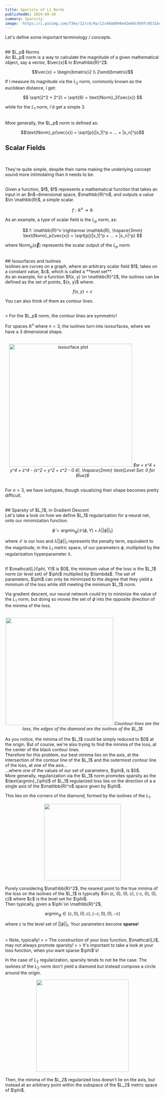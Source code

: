 ```yaml
---
title: Sparsity of L1 Norms
publishedAt: 2024-09-30
summary: Sparsity.
image: 'https://i.pinimg.com/736x/12/c4/9a/12c49a8994e42e8dc959fc0531b4ff1b.jpg'
---
```


Let's define some important terminology / concepts. 

<br/>
## $L_p$ Norms

<br/>
An $L_p$ norm is a way to calculate the magnitude of a given mathematical object, say a vector, $\vec{x}$ in $\mathbb{R}^2$.

```math
\vec{x} = \begin{bmatrix}2 \\ 2\end{bmatrix}
```

If I measure its magnitude via the $L_2$ norm, commonly known as the euclidean distance, I get:

```math

\sqrt{2^2 + 2^2} = \sqrt{8} = \text{Norm}_2(\vec{x})

```

while for the $L_1$ norm, i'd get a simple $3$. 

<br/>
More generally, the $L_p$ norm is defined as:

```math
\text{Norm}_p(\vec{x}) = \sqrt[p]{|x_1|^p + ... + |x_n|^p}
```

## Scalar Fields
<br/>

They're quite simple, despite their name making the underlying concept sound more intimidating than it needs to be.

<br/>
Given a function, $f$, $f$ represents a mathematical function that takes an input in an $n$-dimensional space, $\mathbb{R}^n$, and outputs a value $\in \mathbb{R}$, a simple scalar.

```math
f: \mathbb{R}^n \rightarrow \mathbb{R}
```

As an example, a type of scalar field is the $L_p$ norm, as:

```math

f: \mathbb{R}^n \rightarrow \mathbb{R}, \hspace{3mm} \text{Norm}_p(\vec{x}) = \sqrt[p]{|x_1|^p + ... + |x_n|^p}

```

where $\text{Norm}_p(\vec{x})$ represents the scalar output of the $L_p$ norm.
 
<br/>
## Isosurfaces and Isolines
 
<br/>
Isolines are curves on a graph, where an arbitrary scalar field $f$, takes on a constant value, $c$, which is called a **level set**. 
 
<br/>
As an example, for a function $f(x, y) \in \mathbb{R}^2$, the isolines can be defined as the set of points, $(x, y)$ where:

```math

f(x, y) = c

```

You can also think of them as contour lines.

<br/>
> For the $L_p$ norm, the contour lines are symmetric!
<br/>
 
For spaces $\mathbb{R}^n$ where $n = 3$, the isolines turn into isosurfaces, where we have a $3$ dimensional shape. 

<br/>
 
<div align = 'center'>
  <img src='https://www.teraplot.com/images/isosurface-plot-chm.png' width='400px' alt="isosurface plot" />
  <em style={{ fontSize: '10px' }}>
    $w = x^4 + y^4 + z^4 - (x^2 + y^2 + z^2 - 0.4), \hspace{2mm} \text{Level Set: 0 for Blue}$
  </em>
</div>
<br/>


For $n > 3$, we have isohypes, though visualizing their shape becomes pretty difficult.
 

<br/>
## Sparsity of $L_1$, in Gradient Descent
 
<br/>
Let's take a look on how we define $L_1$ regularization for a neural net, onto our minimization function.

```math
\hat{\phi} = \text{argmin}_{\phi}[\mathcal{L}(\phi, Y) + \lambda ||\phi||_1]
```

where $\mathcal{L}$ is our loss and $\lambda||\phi||_1$ represents the penalty term, equivalent to the magnitude, in the $L_1$ metric space, of our parameters $\phi$, multiplied by the regularization hyperparameter $\lambda$.
 
<br/>
If $\mathcal{L}(\phi, Y)$ is $0$, the minimum value of the loss is the $L_1$ norm (or level set) of $\phi$ multiplied by $\lambda$. The set of parameters, $\phi$ can only be minimized to the degree that they yield a minimum of the loss while still meeting the minimum $L_1$ norm.
 
<br/>

Via gradient descent, our neural network could try to minimize the value of the $L_1$ norm, but doing so moves the set of $\phi$ into the opposite direction of the minima of the loss.
 
<br/>
<div align = 'center'>
<img src = 'https://miro.medium.com/v2/resize:fit:1400/1*WHp1RrtEUhMh-aMsd0wajQ.jpeg' width = '350px'></img> 
<em style = {{fontsize:'8px'}}> Countour lines are the loss, the edges of the diamond are the isolines of the $L_1$</em>
</div>
 
<br/>
As you notice, the minima of the $L_1$ could be simply reduced to $0$ at the origin. But of course, we're also trying to find the minima of the loss, at the center of the black contour lines. 
 
<br/>
Therefore for this problem, our best minima lies on the axis, at the intersection of the contour line of the $L_1$ and the outermost contour line of the loss, at one of the axis...
 
<br/>
...where one of the values of our set of parameters, $\phi$, is $0$.
 

<br/>
More generally, regularization via the $L_1$ norm promotes sparsity as the $\text{argmin}_{\phi}$ of $L_1$ regularized loss lies on the direction of a a single axis of the $\mathbb{R}^n$ space given by $\phi$. 

 
<br/>

This lies on the corners of the diamond, formed by the isolines of the $L_1$.
 
<div align = 'center'>
<img src = 'https://github.com/vxnuaj/Learning-Arc/blob/main/01-neural-networks/03-regularization/img/l1.png?raw=true' width = '250px'></img>
</div>
 
<br/>
Purely considering $\mathbb{R}^2$, the nearest point to the true minima of the loss on the isolines of the $L_1$ is typically $\in (c, 0), (0, c), (-c, 0), (0, c)$ where $c$ is the level set for $\phi$.
 
<br/>
Then typically, given a $\phi \in \mathbb{R}^2$,

```math
\text{argmin}_{\phi} \in (c, 0), (0, c), (-c, 0), (0, -c)
```

where $c$ is the level set of $||\phi||_1$. Your parameters become **sparse**!
 
<br/>
> Note, typically! 
> 
> The construction of your loss function, $\mathcal{L}$, may not always promote sparsity!
>
> It's important to take a look at your loss function, when you want sparse $\phi$'s!
 
<br/>

In the case of $L_2$ regularization, sparsity tends to not be the case. The isolines of the $L_2$ norm don't yield a diamond but instead compose a circle around the origin.
 
<div align = 'center'>
<img src = 'https://dorianbrown.dev/assets/images/logreg/l2_regularization.png' width = '300px'></img>
</div>
 

<br/>
Then, the minima of the $L_2$ regularized loss doesn't lie on the axis, but instead at an arbitrary point within the subspace of the $L_2$ metric space of $\phi$.
 
<br/>